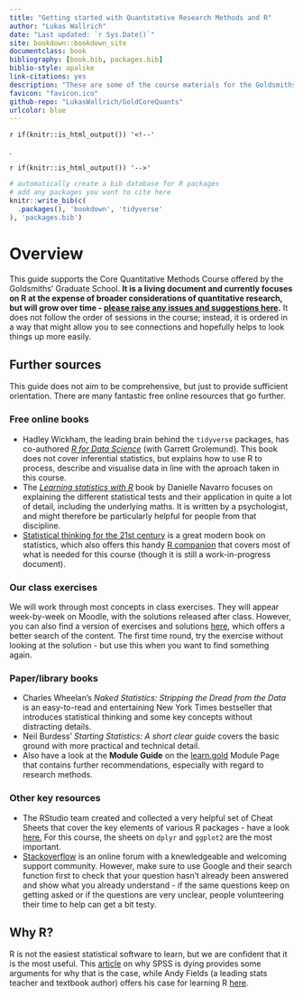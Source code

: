 ```yaml
--- 
title: "Getting started with Quantitative Research Methods and R"
author: "Lukas Wallrich"
date: "Last updated: `r Sys.Date()`"
site: bookdown::bookdown_site
documentclass: book
bibliography: [book.bib, packages.bib]
biblio-style: apalike
link-citations: yes
description: "These are some of the course materials for the Goldsmiths' Core Quantitative Research Methods course. It is a living document that will be updated regularly."
favicon: "favicon.ico"
github-repo: "LukasWallrich/GoldCoreQuants"
urlcolor: blue
---
```


`r if(knitr::is_html_output()) '<!--'`

\newpage
\textcolor{red}{Please note that \textbf{the PDF version is a supplement with limited functionality} (e.g., no interactive exercises) - we recommend that you use the webpage as much as possible}.


`r if(knitr::is_html_output()) '-->'`


```r

# automatically create a bib database for R packages
# add any packages you want to cite here
knitr::write_bib(c(
  .packages(), 'bookdown', 'tidyverse'
), 'packages.bib')

```



# Overview {-}

This guide supports the Core Quantitative Methods Course offered by the Goldsmiths' Graduate School. **It is a living document and currently focuses on R at the expense of broader considerations of quantitative research, but will grow over time - [please raise any issues and suggestions here](https://github.com/LukasWallrich/GoldCoreQuants/issues).** It does not follow the order of sessions in the course; instead, it is ordered in a way that might allow you to see connections and hopefully helps  to look things up more easily.

## Further sources

This guide does not aim to be comprehensive, but just to provide sufficient orientation. There are many fantastic free online resources that go further.

### Free online books

* Hadley Wickham, the leading brain behind the `tidyverse` packages, has co-authored [*R for Data Science*](https://r4ds.had.co.nz/index.html){target="_blank"} (with Garrett Grolemund). This book does not cover inferential statistics, but explains how to use R to process, describe and visualise data in line with the aproach taken in this course.
* The [*Learning statistics with R*](https://learningstatisticswithr.com/book/){target="_blank"} book by Danielle Navarro focuses on explaining the different statistical tests and their application in quite a lot of detail, including the underlying maths. It is written by a psychologist, and might therefore be particularly helpful for people from that discipline. 
*  [Statistical thinking for the 21st century](https://statsthinking21.github.io/statsthinking21-core-site/){target="_blank"} is a great modern book on statistics, which also offers this handy [R companion](https://statsthinking21.github.io/statsthinking21-R-site/index.html){target="_blank"} that covers most of what is needed for this course (though it is still a work-in-progress document).

### Our class exercises

We will work through most concepts in class exercises. They will appear week-by-week on Moodle, with the solutions released after class. However, you can also find a version of exercises and solutions [here](https://github.com/LukasWallrich/GoldCoreQuants-materials){target="_blank"}, which offers a better search of the content. The first time round, try the exercise without looking at the solution - but use this when you want to find something again.
  

### Paper/library books

* Charles Wheelan's *Naked Statistics: Stripping the Dread from the Data* is an easy-to-read and entertaining New York Times bestseller that introduces statistical thinking and some key concepts without distracting details. 
* Neil Burdess' *Starting Statistics: A short clear guide* covers the basic ground with more practical and technical detail.
* Also have a look at the **Module Guide** on the [learn.gold](https://learn.gold.ac.uk/){target="_blank"} Module Page that contains further recommendations, especially with regard to research methods.

### Other key resources

* The RStudio team created and collected a very helpful set of Cheat Sheets that cover the key elements of various R packages - have a look [here.](https://rstudio.com/resources/cheatsheets/){target="_blank"} For this course, the sheets on `dplyr` and `ggplot2` are the most important.
* [Stackoverflow](https://stackoverflow.com/questions/tagged/r){target="_blank"} is an online forum with a knewledgeable and welcoming support community. However, make sure to use Google and their search function first to check that your question hasn't already been answered and show what you already understand - if the same questions keep on getting asked or if the questions are very unclear, people volunteering their time to help can get a bit testy.

## Why R?

R is not the easiest statistical software to learn, but we are confident that it is the most useful. This [article](https://lindeloev.net/spss-is-dying/){target="_blank"} on why SPSS is dying provides some arguments for why that is the case, while Andy Fields (a leading stats teacher and textbook author) offers his case for learning R [here](https://padlet-uploads.storage.googleapis.com/290004173/0ce387ac71c38e2643953a2148c0cd81/why_r.html){target="_blank"}.
  
  
